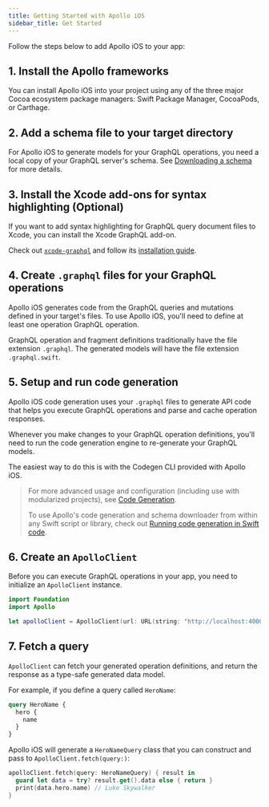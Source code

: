 ```yaml
---
title: Getting Started with Apollo iOS
sidebar_title: Get Started
---
```



Follow the steps below to add Apollo iOS to your app:

## 1. Install the Apollo frameworks

You can install Apollo iOS into your project using any of the three major Cocoa ecosystem package managers: Swift Package Manager, CocoaPods, or Carthage.

<a name="spm-package-installation" />
<SPMPackageInstallationPanel />

<a name="spm-xcode-installation" />
<SPMXcodeInstallationPanel />

<a name="cocoapods-installation" />
<PodsInstallationPanel />

## 2. Add a schema file to your target directory

For Apollo iOS to generate models for your GraphQL operations, you need a local copy of your GraphQL server's schema. See [Downloading a schema](./downloading-schema/) for more details.

## 3. Install the Xcode add-ons for syntax highlighting (Optional)

If you want to add syntax highlighting for GraphQL query document files to Xcode, you can install the Xcode GraphQL add-on.

Check out [`xcode-graphql`](https://github.com/apollographql/xcode-graphql) and follow its [installation guide](https://github.com/apollographql/xcode-graphql#installation).

## 4. Create `.graphql` files for your GraphQL operations

Apollo iOS generates code from the GraphQL queries and mutations defined in your target's files. To use Apollo iOS, you'll need to define at least one operation GraphQL operation.

GraphQL operation and fragment definitions traditionally have the file extension `.graphql`. The generated models will have the file extension `.graphql.swift`.

## 5. Setup and run code generation

Apollo iOS code generation uses your `.graphql` files to generate API code that helps you execute GraphQL operations and parse and cache operation responses.

Whenever you make changes to your GraphQL operation definitions, you'll need to run the code generation engine to re-generate your GraphQL models.

The easiest way to do this is with the Codegen CLI provided with Apollo iOS.

> For more advanced usage and configuration (including use with modularized projects), see [Code Generation](./code-generation/introduction).
>
> To use Apollo's code generation and schema downloader from within any Swift script or library, check out [Running code generation in Swift code](./code-generation/run-codegen-in-swift-code).

<a name="spm-run-codegen" />
<SPMSetupCodegenPanel />

<a name="pods-run-codegen" />
<PodsSetupCodegenPanel />

## 6. Create an `ApolloClient`

Before you can execute GraphQL operations in your app, you need to initialize an `ApolloClient` instance.

```swift
import Foundation
import Apollo

let apolloClient = ApolloClient(url: URL(string: "http://localhost:4000/graphql")!)
```

## 7. Fetch a query

`ApolloClient` can fetch your generated operation definitions, and return the response as a type-safe generated data model.

For example, if you define a query called `HeroName`:

```graphql
query HeroName {
  hero {
    name
  }
}
```

Apollo iOS will generate a `HeroNameQuery` class that you can construct and pass to `ApolloClient.fetch(query:)`:

```swift
apolloClient.fetch(query: HeroNameQuery) { result in
  guard let data = try? result.get().data else { return }
  print(data.hero.name) // Luke Skywalker
}
```
